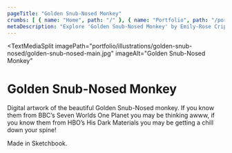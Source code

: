 ```yaml
---
pageTitle: "Golden Snub-Nosed Monkey"
crumbs: [ { name: "Home", path: "/" }, { name: "Portfolio", path: "/portfolio" }, { name: "Illustrations", path: "/portfolio/illustrations" }, { name: "Golden Snub-Nosed Monkey", path: "/portfolio/illustrations/golden-snub-nosed" } ]
metaDescription: "Explore 'Golden Snub-Nosed Monkey' by Emily-Rose Cripps. Graphic designer based in Oxford, UK. Book-making, exhibition design and more."
---
```


<TextMediaSplit
    imagePath="portfolio/illustrations/golden-snub-nosed/golden-snub-nosed-main.jpg"
    imageAlt="Golden Snub-Nosed Monkey"
>

# Golden Snub-Nosed Monkey

Digital artwork of the beautiful  Golden Snub-Nosed monkey. If you know them from BBC’s Seven Worlds One Planet you may be thinking awww, if you know them from HBO’s His Dark Materials you may be getting a chill down your spine!

Made in Sketchbook.

</TextMediaSplit>